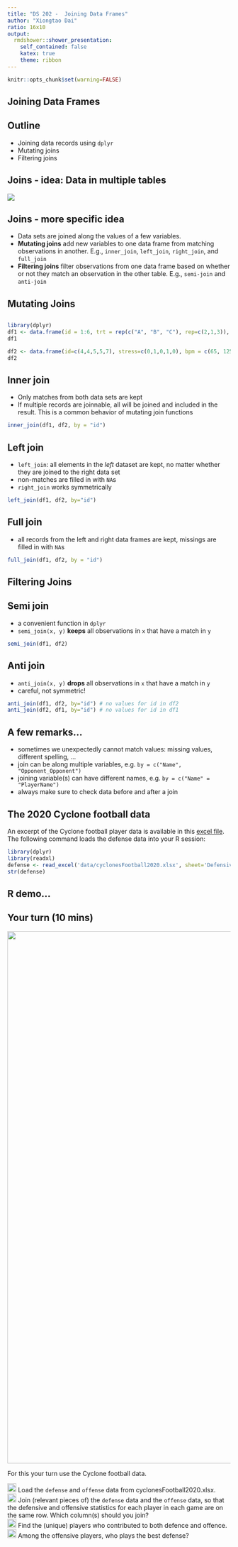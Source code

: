 ```yaml
---
title: "DS 202 -  Joining Data Frames"
author: "Xiongtao Dai"
ratio: 16x10
output:
  rmdshower::shower_presentation:
    self_contained: false
    katex: true
    theme: ribbon
---
```


```r
knitr::opts_chunk$set(warning=FALSE)
```

## Joining Data Frames {.shout}


## Outline

- Joining data records using `dplyr`
- Mutating joins
- Filtering joins

## Joins - idea: Data in multiple tables

<img src="images/join.png"/>

## Joins - more specific idea

- Data sets are joined along the values of a few variables. 
- **Mutating joins** add new variables to one data frame from matching observations in another.  E.g., `inner_join`, `left_join`, `right_join`, and `full_join`
- **Filtering joins** filter observations from one data frame based on whether or not they match an observation in the other table. E.g., `semi-join` and `anti-join`

## Mutating Joins {.shout}

##

```r
library(dplyr)
df1 <- data.frame(id = 1:6, trt = rep(c("A", "B", "C"), rep=c(2,1,3)), value = c(5,3,7,1,2,3))
df1
```

```r
df2 <- data.frame(id=c(4,4,5,5,7), stress=c(0,1,0,1,0), bpm = c(65, 125, 74, 136, 48))
df2
```    

## Inner join

- Only matches from both data sets are kept
- If multiple records are joinnable, all will be joined and included in the result. This is a common behavior of mutating join functions
```r
inner_join(df1, df2, by = "id")
```

## Left join

- `left_join`: all elements in the *left* dataset are kept, no matter whether they are joined to the right data set
- non-matches are filled in with `NA`s
- `right_join` works symmetrically

```r
left_join(df1, df2, by="id")
```



## Full join

- all records from the left and right data frames are kept, missings are filled in with `NA`s

```r
full_join(df1, df2, by = "id")
```

## Filtering Joins {.shout}

## Semi join

- a convenient function in `dplyr`
- `semi_join(x, y)` **keeps** all observations in `x` that have a match in `y`

```r
semi_join(df1, df2)
```

## Anti join

- `anti_join(x, y)` **drops** all observations in `x` that have a match in `y`
- careful, not symmetric!  

```r
anti_join(df1, df2, by="id") # no values for id in df2
anti_join(df2, df1, by="id") # no values for id in df1
```

## A few remarks...

- sometimes we unexpectedly cannot match values: missing values, different spelling, ... 
- join can be along multiple variables, e.g. `by = c("Name", "Opponent_Opponent")`
- joining variable(s) can have different names, e.g. `by = c("Name" = "PlayerName")`
- always make sure to check data before and after a join


## The 2020 Cyclone football data

An excerpt of the Cyclone football player data is available in this [excel file](data/cyclonesFootball2020.xlsx). 
The following command loads the defense data into your R session:

```r
library(dplyr)
library(readxl)
defense <- read_excel('data/cyclonesFootball2020.xlsx', sheet='Defensive')
str(defense)
```

## R demo...


## Your turn (10 mins) {.white}

<img src="images/blue.jpeg" width="1200" class="cover">

For this your turn use the Cyclone football data. 


<img src="images/green.png" width=20> Load the `defense` and `offense` data from cyclonesFootball2020.xlsx. </br>
<img src="images/green.png" width=20> Join (relevant pieces of) the `defense` data and the `offense` data, so that the defensive and offensive statistics for each player in each game are on the same row. Which column(s) should you join? </br>
<img src="images/green.png" width=20> Find the (unique) players who contributed to both defence and offence.</br>
<img src="images/blue.png" width=20> Among the offensive players, who plays the best defense?</br>

